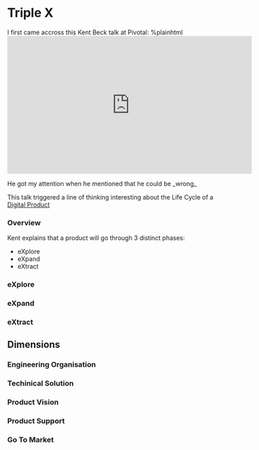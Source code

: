 = Triple X =

I first came accross this Kent Beck talk at Pivotal:
%plainhtml <iframe width="560" height="315" src="https://www.youtube.com/embed/YX2XR73LnRY" title="YouTube video player" frameborder="0" allow="accelerometer; autoplay; clipboard-write; encrypted-media; gyroscope; picture-in-picture" allowfullscreen></iframe>

He got my attention when he mentioned that he could be _wrong_

This talk triggered a line of thinking interesting about the Life Cycle of a [[Digital Product]]

=== Overview ===
Kent explains that a product will go through 3 distinct phases:
* eXplore
* eXpand
* eXtract

=== eXplore ===
=== eXpand ===
=== eXtract ===

== Dimensions ==
=== Engineering Organisation ===
=== Techinical Solution ===
=== Product Vision ===
=== Product Support ===
=== Go To Market ===
